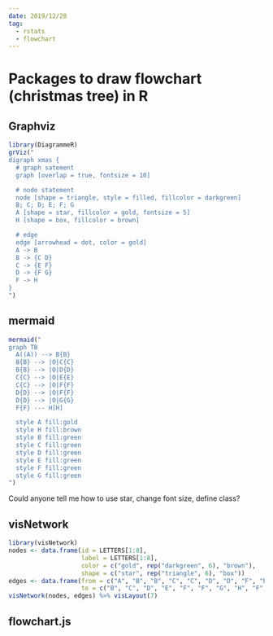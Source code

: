 ```yaml
---
date: 2019/12/20
tag:
  - rstats
  - flowchart
---
```


# Packages to draw flowchart (christmas tree) in R
## Graphviz
```r
library(DiagrammeR)
grViz("
digraph xmas {
  # graph satement
  graph [overlap = true, fontsize = 10]

  # node statement
  node [shape = triangle, style = filled, fillcolor = darkgreen]
  B; C; D; E; F; G
  A [shape = star, fillcolor = gold, fontsize = 5]
  H [shape = box, fillcolor = brown]

  # edge
  edge [arrowhead = dot, color = gold]
  A -> B
  B -> {C D}
  C -> {E F}
  D -> {F G}
  F -> H
}
")

```

## mermaid
```r
mermaid("
graph TB
  A((A)) --> B{B}
  B{B} --> |O|C{C}
  B{B} --> |O|D{D}
  C{C} --> |O|E{E}
  C{C} --> |O|F{F}
  D{D} --> |O|F{F}
  D{D} --> |O|G{G}
  F{F} --- H[H]

  style A fill:gold
  style H fill:brown
  style B fill:green
  style C fill:green
  style D fill:green
  style E fill:green
  style F fill:green
  style G fill:green
")

```
Could anyone tell me how to use star, change font size, define class?

## visNetwork
```r
library(visNetwork)
nodes <- data.frame(id = LETTERS[1:8],
                    label = LETTERS[1:8],
                    color = c("gold", rep("darkgreen", 6), "brown"),
                    shape = c("star", rep("triangle", 6), "box"))
edges <- data.frame(from = c("A", "B", "B", "C", "C", "D", "D", "F", "E", "G"),
                    to = c("B", "C", "D", "E", "F", "F", "G", "H", "F", "F"))
visNetwork(nodes, edges) %>% visLayout(7)

```


## flowchart.js

